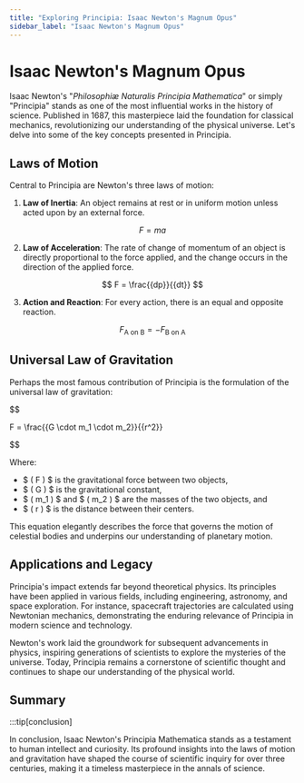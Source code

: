 ```yaml
---
title: "Exploring Principia: Isaac Newton's Magnum Opus"
sidebar_label: "Isaac Newton's Magnum Opus"
---
```


# Isaac Newton's Magnum Opus

Isaac Newton's "_Philosophiæ Naturalis Principia Mathematica_" or simply "Principia" stands as one of the most influential works in the history of science. Published in 1687, this masterpiece laid the foundation for classical mechanics, revolutionizing our understanding of the physical universe. Let's delve into some of the key concepts presented in Principia.

## Laws of Motion

Central to Principia are Newton's three laws of motion:

1. **Law of Inertia**: An object remains at rest or in uniform motion unless acted upon by an external force.

$$
F = ma
$$

2. **Law of Acceleration**: The rate of change of momentum of an object is directly proportional to the force applied, and the change occurs in the direction of the applied force.

$$
F = \frac{{dp}}{{dt}}
$$

3. **Action and Reaction**: For every action, there is an equal and opposite reaction.

$$
F_{\text{A on B}} = - F_{\text{B on A}}
$$



## Universal Law of Gravitation

Perhaps the most famous contribution of Principia is the formulation of the universal law of gravitation:

$$

 F = \frac{{G \cdot m_1 \cdot m_2}}{{r^2}} 

$$

Where:
- $ ( F ) $ is the gravitational force between two objects,
- $ ( G ) $ is the gravitational constant,
- $ ( m_1 ) $ and $ ( m_2 ) $ are the masses of the two objects, and
- $ ( r ) $ is the distance between their centers.

This equation elegantly describes the force that governs the motion of celestial bodies and underpins our understanding of planetary motion.

## Applications and Legacy

Principia's impact extends far beyond theoretical physics. Its principles have been applied in various fields, including engineering, astronomy, and space exploration. For instance, spacecraft trajectories are calculated using Newtonian mechanics, demonstrating the enduring relevance of Principia in modern science and technology.

Newton's work laid the groundwork for subsequent advancements in physics, inspiring generations of scientists to explore the mysteries of the universe. Today, Principia remains a cornerstone of scientific thought and continues to shape our understanding of the physical world.

## Summary

:::tip[conclusion]

In conclusion, Isaac Newton's Principia Mathematica stands as a testament to human intellect and curiosity. Its profound insights into the laws of motion and gravitation have shaped the course of scientific inquiry for over three centuries, making it a timeless masterpiece in the annals of science.

